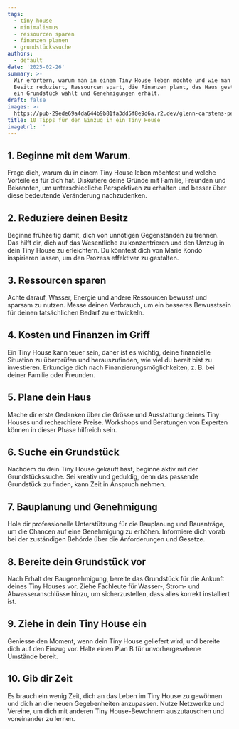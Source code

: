 ```yaml
---
tags:
  - tiny house
  - minimalismus
  - ressourcen sparen
  - finanzen planen
  - grundstückssuche
authors:
  - default
date: '2025-02-26'
summary: >-
  Wir erörtern, warum man in einem Tiny House leben möchte und wie man seinen
  Besitz reduziert, Ressourcen spart, die Finanzen plant, das Haus gestaltet,
  ein Grundstück wählt und Genehmigungen erhält.
draft: false
images: >-
  https://pub-29ede69a4da644b9b81fa3dd5f8e9d6a.r2.dev/glenn-carstens-peters-RLw-UC03Gwc-unsplash-1.webp
title: 10 Tipps für den Einzug in ein Tiny House
imageUrl: ''
---
```



## 1\. Beginne mit dem Warum.

Frage dich, warum du in einem Tiny House leben möchtest und welche Vorteile es
für dich hat. Diskutiere deine Gründe mit Familie, Freunden und Bekannten, um
unterschiedliche Perspektiven zu erhalten und besser über diese bedeutende
Veränderung nachzudenken.

## 2\. Reduziere deinen Besitz

Beginne frühzeitig damit, dich von unnötigen Gegenständen zu trennen. Das
hilft dir, dich auf das Wesentliche zu konzentrieren und den Umzug in dein
Tiny House zu erleichtern. Du könntest dich von Marie Kondo inspirieren
lassen, um den Prozess effektiver zu gestalten.

## 3\. Ressourcen sparen

Achte darauf, Wasser, Energie und andere Ressourcen bewusst und sparsam zu
nutzen. Messe deinen Verbrauch, um ein besseres Bewusstsein für deinen
tatsächlichen Bedarf zu entwickeln.

## 4\. Kosten und Finanzen im Griff

Ein Tiny House kann teuer sein, daher ist es wichtig, deine finanzielle
Situation zu überprüfen und herauszufinden, wie viel du bereit bist zu
investieren. Erkundige dich nach Finanzierungsmöglichkeiten, z. B. bei deiner
Familie oder Freunden.

## 5\. Plane dein Haus

Mache dir erste Gedanken über die Grösse und Ausstattung deines Tiny Houses
und recherchiere Preise. Workshops und Beratungen von Experten können in
dieser Phase hilfreich sein.

## 6\. Suche ein Grundstück

Nachdem du dein Tiny House gekauft hast, beginne aktiv mit der
Grundstückssuche. Sei kreativ und geduldig, denn das passende Grundstück zu
finden, kann Zeit in Anspruch nehmen.

## 7\. Bauplanung und Genehmigung

Hole dir professionelle Unterstützung für die Bauplanung und Bauanträge, um
die Chancen auf eine Genehmigung zu erhöhen. Informiere dich vorab bei der
zuständigen Behörde über die Anforderungen und Gesetze.

## 8\. Bereite dein Grundstück vor

Nach Erhalt der Baugenehmigung, bereite das Grundstück für die Ankunft deines
Tiny Houses vor. Ziehe Fachleute für Wasser-, Strom- und Abwasseranschlüsse
hinzu, um sicherzustellen, dass alles korrekt installiert ist.

## 9\. Ziehe in dein Tiny House ein

Geniesse den Moment, wenn dein Tiny House geliefert wird, und bereite dich auf
den Einzug vor. Halte einen Plan B für unvorhergesehene Umstände bereit.

## 10\. Gib dir Zeit

Es brauch ein wenig Zeit, dich an das Leben im Tiny House zu gewöhnen und dich
an die neuen Gegebenheiten anzupassen. Nutze Netzwerke und Vereine, um dich
mit anderen Tiny House-Bewohnern auszutauschen und voneinander zu lernen.
